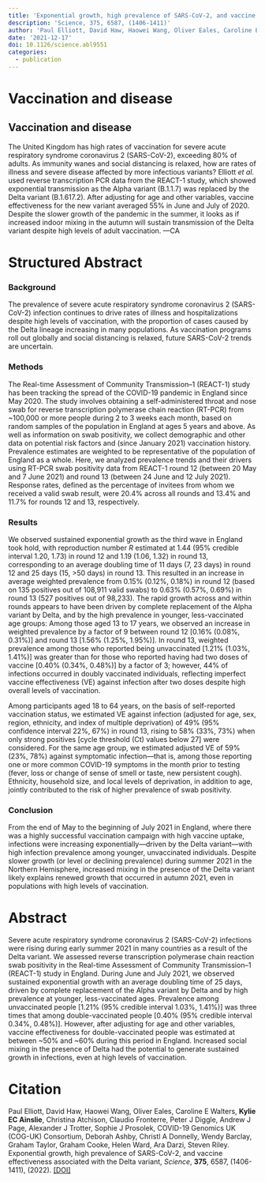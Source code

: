 ```yaml
---
title: 'Exponential growth, high prevalence of SARS-CoV-2, and vaccine effectiveness associated with the Delta variant'
description: 'Science, 375, 6587, (1406-1411)'
author: 'Paul Elliott, David Haw, Haowei Wang, Oliver Eales, Caroline E Walters, Kylie EC Ainslie, Christina Atchison, Claudio Fronterre, Peter J Diggle, Andrew J Page, Alexander J Trotter, Sophie J Prosolek, COVID-19 Genomics UK (COG-UK) Consortium, Deborah Ashby, Christl A Donnelly, Wendy Barclay, Graham Taylor, Graham Cooke, Helen Ward, Ara Darzi, Steven Riley'
date: '2021-12-17'
doi: 10.1126/science.abl9551
categories: 
  - publication
---
```


# Vaccination and disease

## **Vaccination and disease**

The United Kingdom has high rates of vaccination for severe acute respiratory syndrome coronavirus 2 (SARS-CoV-2), exceeding 80% of adults. As immunity wanes and social distancing is relaxed, how are rates of illness and severe disease affected by more infectious variants? Elliott *et al*. used reverse transcription PCR data from the REACT-1 study, which showed exponential transmission as the Alpha variant (B.1.1.7) was replaced by the Delta variant (B.1.617.2). After adjusting for age and other variables, vaccine effectiveness for the new variant averaged 55% in June and July of 2020. Despite the slower growth of the pandemic in the summer, it looks as if increased indoor mixing in the autumn will sustain transmission of the Delta variant despite high levels of adult vaccination. ---CA

# Structured Abstract

### **Background**

The prevalence of severe acute respiratory syndrome coronavirus 2 (SARS-CoV-2) infection continues to drive rates of illness and hospitalizations despite high levels of vaccination, with the proportion of cases caused by the Delta lineage increasing in many populations. As vaccination programs roll out globally and social distancing is relaxed, future SARS-CoV-2 trends are uncertain.

### **Methods**

The Real-time Assessment of Community Transmission--1 (REACT-1) study has been tracking the spread of the COVID-19 pandemic in England since May 2020. The study involves obtaining a self-administered throat and nose swab for reverse transcription polymerase chain reaction (RT-PCR) from \~100,000 or more people during 2 to 3 weeks each month, based on random samples of the population in England at ages 5 years and above. As well as information on swab positivity, we collect demographic and other data on potential risk factors and (since January 2021) vaccination history. Prevalence estimates are weighted to be representative of the population of England as a whole. Here, we analyzed prevalence trends and their drivers using RT-PCR swab positivity data from REACT-1 round 12 (between 20 May and 7 June 2021) and round 13 (between 24 June and 12 July 2021). Response rates, defined as the percentage of invitees from whom we received a valid swab result, were 20.4% across all rounds and 13.4% and 11.7% for rounds 12 and 13, respectively.

### **Results**

We observed sustained exponential growth as the third wave in England took hold, with reproduction number *R* estimated at 1.44 (95% credible interval 1.20, 1.73) in round 12 and 1.19 (1.06, 1.32) in round 13, corresponding to an average doubling time of 11 days (7, 23 days) in round 12 and 25 days (15, \>50 days) in round 13. This resulted in an increase in average weighted prevalence from 0.15% (0.12%, 0.18%) in round 12 (based on 135 positives out of 108,911 valid swabs) to 0.63% (0.57%, 0.69%) in round 13 (527 positives out of 98,233). The rapid growth across and within rounds appears to have been driven by complete replacement of the Alpha variant by Delta, and by the high prevalence in younger, less-vaccinated age groups: Among those aged 13 to 17 years, we observed an increase in weighted prevalence by a factor of 9 between round 12 \[0.16% (0.08%, 0.31%)\] and round 13 \[1.56% (1.25%, 1.95%)\]. In round 13, weighted prevalence among those who reported being unvaccinated \[1.21% (1.03%, 1.41%)\] was greater than for those who reported having had two doses of vaccine \[0.40% (0.34%, 0.48%)\] by a factor of 3; however, 44% of infections occurred in doubly vaccinated individuals, reflecting imperfect vaccine effectiveness (VE) against infection after two doses despite high overall levels of vaccination.

Among participants aged 18 to 64 years, on the basis of self-reported vaccination status, we estimated VE against infection (adjusted for age, sex, region, ethnicity, and index of multiple deprivation) of 49% (95% confidence interval 22%, 67%) in round 13, rising to 58% (33%, 73%) when only strong positives \[cycle threshold (Ct) values below 27\] were considered. For the same age group, we estimated adjusted VE of 59% (23%, 78%) against symptomatic infection---that is, among those reporting one or more common COVID-19 symptoms in the month prior to testing (fever, loss or change of sense of smell or taste, new persistent cough). Ethnicity, household size, and local levels of deprivation, in addition to age, jointly contributed to the risk of higher prevalence of swab positivity.

### **Conclusion**

From the end of May to the beginning of July 2021 in England, where there was a highly successful vaccination campaign with high vaccine uptake, infections were increasing exponentially---driven by the Delta variant---with high infection prevalence among younger, unvaccinated individuals. Despite slower growth (or level or declining prevalence) during summer 2021 in the Northern Hemisphere, increased mixing in the presence of the Delta variant likely explains renewed growth that occurred in autumn 2021, even in populations with high levels of vaccination.

# Abstract

Severe acute respiratory syndrome coronavirus 2 (SARS-CoV-2) infections were rising during early summer 2021 in many countries as a result of the Delta variant. We assessed reverse transcription polymerase chain reaction swab positivity in the Real-time Assessment of Community Transmission--1 (REACT-1) study in England. During June and July 2021, we observed sustained exponential growth with an average doubling time of 25 days, driven by complete replacement of the Alpha variant by Delta and by high prevalence at younger, less-vaccinated ages. Prevalence among unvaccinated people \[1.21% (95% credible interval 1.03%, 1.41%)\] was three times that among double-vaccinated people \[0.40% (95% credible interval 0.34%, 0.48%)\]. However, after adjusting for age and other variables, vaccine effectiveness for double-vaccinated people was estimated at between \~50% and \~60% during this period in England. Increased social mixing in the presence of Delta had the potential to generate sustained growth in infections, even at high levels of vaccination.

# Citation

Paul Elliott, David Haw, Haowei Wang, Oliver Eales, Caroline E Walters, **Kylie EC Ainslie**, Christina Atchison, Claudio Fronterre, Peter J Diggle, Andrew J Page, Alexander J Trotter, Sophie J Prosolek, COVID-19 Genomics UK (COG-UK) Consortium, Deborah Ashby, Christl A Donnelly, Wendy Barclay, Graham Taylor, Graham Cooke, Helen Ward, Ara Darzi, Steven Riley. Exponential growth, high prevalence of SARS-CoV-2, and vaccine effectiveness associated with the Delta variant, *Science*, **375**, 6587, (1406-1411), (2022). [\[DOI\]](https://doi.org/10.1126/science.abl9551)
